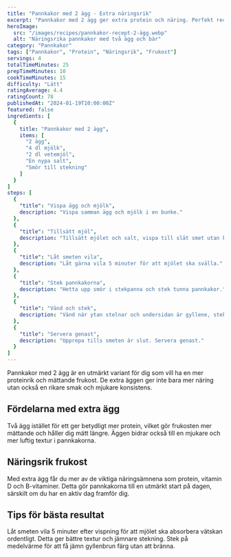 ```yaml
---
title: "Pannkakor med 2 ägg - Extra näringsrik"
excerpt: "Pannkakor med 2 ägg ger extra protein och näring. Perfekt recept för när du vill ha en mer mättande och näringsrik frukost."
heroImage:
  src: "/images/recipes/pannkakor-recept-2-ägg.webp"
  alt: "Näringsrika pannkakor med två ägg och bär"
category: "Pannkakor"
tags: ["Pannkakor", "Protein", "Näringsrik", "Frukost"]
servings: 4
totalTimeMinutes: 25
prepTimeMinutes: 10
cookTimeMinutes: 15
difficulty: "Lätt"
ratingAverage: 4.4
ratingCount: 78
publishedAt: "2024-01-19T10:00:00Z"
featured: false
ingredients: [
  {
    title: "Pannkakor med 2 ägg",
    items: [
      "2 ägg",
      "4 dl mjölk",
      "2 dl vetemjöl",
      "En nypa salt",
      "Smör till stekning"
    ]
  }
]
steps: [
  {
    "title": "Vispa ägg och mjölk",
    description: "Vispa samman ägg och mjölk i en bunke."
  },
  {
    "title": "Tillsätt mjöl",
    description: "Tillsätt mjölet och salt, vispa till slät smet utan klumpar."
  },
  {
    "title": "Låt smeten vila",
    description: "Låt gärna vila 5 minuter för att mjölet ska svälla."
  },
  {
    "title": "Stek pannkakorna",
    description: "Hetta upp smör i stekpanna och stek tunna pannkakor."
  },
  {
    "title": "Vänd och stek",
    description: "Vänd när ytan stelnar och undersidan är gyllene, stek andra sidan."
  },
  {
    "title": "Servera genast",
    description: "Upprepa tills smeten är slut. Servera genast."
  }
]
---
```


Pannkakor med 2 ägg är en utmärkt variant för dig som vill ha en mer proteinrik och mättande frukost. De extra äggen ger inte bara mer näring utan också en rikare smak och mjukare konsistens.

## Fördelarna med extra ägg

Två ägg istället för ett ger betydligt mer protein, vilket gör frukosten mer mättande och håller dig mätt längre. Äggen bidrar också till en mjukare och mer luftig textur i pannkakorna.

## Näringsrik frukost

Med extra ägg får du mer av de viktiga näringsämnena som protein, vitamin D och B-vitaminer. Detta gör pannkakorna till en utmärkt start på dagen, särskilt om du har en aktiv dag framför dig.

## Tips för bästa resultat

Låt smeten vila 5 minuter efter vispning för att mjölet ska absorbera vätskan ordentligt. Detta ger bättre textur och jämnare stekning. Stek på medelvärme för att få jämn gyllenbrun färg utan att bränna.

